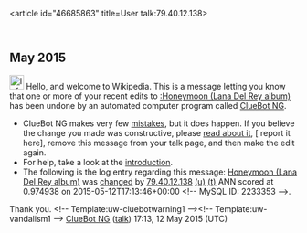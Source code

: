 <article id="46685863" title=User talk:79.40.12.138>
	<talkpage id="46685863" title="User talk:79.40.12.138">


== May 2015 ==
[[File:Information.svg|left|25px|alt=]] Hello, and welcome to Wikipedia. This is a message letting you know that one or more of your recent edits to [[:Honeymoon (Lana Del Rey album)]] has been undone by an automated computer program called [[User:ClueBot NG|ClueBot NG]].
{{clear}}
* ClueBot NG makes very few [[User:ClueBot NG#Information About False Positives|mistakes]], but it does happen. If you believe the change you made was constructive, please [[User:ClueBot NG#Information About False Positives|read about it]], [{{User:ClueBot NG/Warnings/FPReport|2233353}} report it here], remove this message from your talk page, and then make the edit again.
* For help, take a look at the [[Wikipedia:Introduction|introduction]].
* The following is the log entry regarding this message: [[Honeymoon (Lana Del Rey album)]] was [http://en.wikipedia.org/w/index.php?title=Honeymoon+%28Lana+Del+Rey+album%29&amp;diff=662028622&amp;oldid=661903400 changed] by [[Special:Contributions/79.40.12.138|79.40.12.138]] [[User:79.40.12.138|(u)]] [[User talk:79.40.12.138|(t)]] ANN scored at 0.974938 on 2015-05-12T17:13:46+00:00 &lt;!-- MySQL ID: 2233353 --&gt;.
Thank you. &lt;!-- Template:uw-cluebotwarning1 --&gt;&lt;!-- Template:uw-vandalism1 --&gt; [[User:ClueBot NG|ClueBot NG]] ([[User talk:ClueBot NG|talk]]) 17:13, 12 May 2015 (UTC)
	</talkpage>
</article>